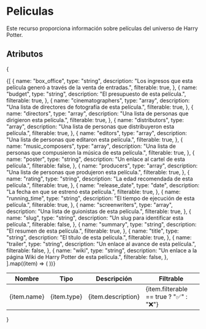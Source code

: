 # Peliculas

Este recurso proporciona información sobre películas del universo de Harry Potter.

## Atributos

{
<table>
  <thead>
    <tr>
      <th>Nombre</th>
      <th>Tipo</th>
      <th>Descripción</th>
      <th>Filtrable</th>
    </tr>
  </thead>
  <tbody>
    {[
      {
        name: "box_office",
        type: "string",
        description: "Los ingresos que esta película generó a través de la venta de entradas.",
        filterable: true,
      },
      {
        name: "budget",
        type: "string",
        description: "El presupuesto de esta película.",
        filterable: true,
      },
      {
        name: "cinematographers",
        type: "array",
        description: "Una lista de directores de fotografía de esta película.",
        filterable: true,
      },
      {
        name: "directors",
        type: "array",
        description: "Una lista de personas que dirigieron esta película.",
        filterable: true,
      },
      {
        name: "distributors",
        type: "array",
        description: "Una lista de personas que distribuyeron esta película.",
        filterable: true,
      },
      {
        name: "editors",
        type: "array",
        description: "Una lista de personas que editaron esta película.",
        filterable: true,
      },
      {
        name: "music_composers",
        type: "array",
        description: "Una lista de personas que compusieron la música de esta película.",
        filterable: true,
      },
      {
        name: "poster",
        type: "string",
        description: "Un enlace al cartel de esta película.",
        filterable: false,
      },
      {
        name: "producers",
        type: "array",
        description: "Una lista de personas que produjeron esta película.",
        filterable: true,
      },
      {
        name: "rating",
        type: "string",
        description: "La edad recomendada de esta película.",
        filterable: true,
      },
      {
        name: "release_date",
        type: "date",
        description: "La fecha en que se estrenó esta película.",
        filterable: true,
      },
      {
        name: "running_time",
        type: "string",
        description: "El tiempo de ejecución de esta película.",
        filterable: true,
      },
      {
        name: "screenwriters",
        type: "array",
        description: "Una lista de guionistas de esta película.",
        filterable: true,
      },
      {
        name: "slug",
        type: "string",
        description: "Un slug para identificar esta película.",
        filterable: false,
      },
      {
        name: "summary",
        type: "string",
        description: "El resumen de esta película.",
        filterable: true,
      },
      {
        name: "title",
        type: "string",
        description: "El título de esta película.",
        filterable: true,
      },
      {
        name: "trailer",
        type: "string",
        description: "Un enlace al avance de esta película.",
        filterable: false,
      },
      {
        name: "wiki",
        type: "string",
        description: "Un enlace a la página Wiki de Harry Potter de esta película.",
        filterable: false,
      },
    ].map((item) => (
      <tr key={item.name}>
        <td>{item.name}</td>
        <td>{item.type}</td>
        <td>{item.description}</td>
        <td>{item.filterable == true ? "✅" : "❌"}</td>
      </tr>
    ))}
  </tbody>
</table>
}
